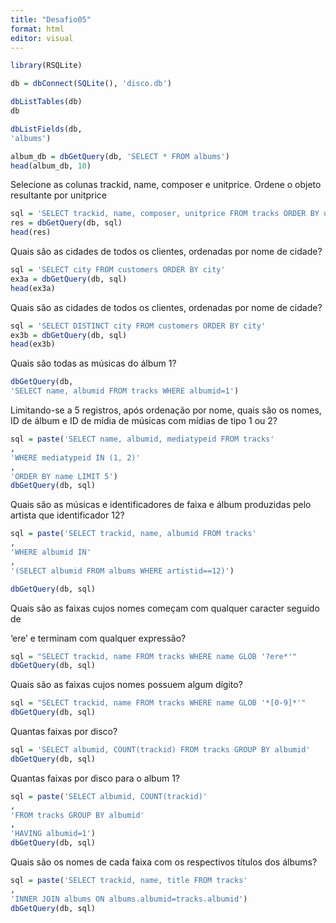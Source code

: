 ---
title: "Desafio05"
format: html
editor: visual
---

```{r}
library(RSQLite)

db = dbConnect(SQLite(), 'disco.db')

```

```{r}
dbListTables(db)
db


```

```{r}
dbListFields(db,
'albums')

```

```{r}
album_db = dbGetQuery(db, 'SELECT * FROM albums')
head(album_db, 10)

```

Selecione as colunas trackid, name, composer e unitprice. Ordene o objeto
resultante por unitprice

```{r}
sql = 'SELECT trackid, name, composer, unitprice FROM tracks ORDER BY unitprice'
res = dbGetQuery(db, sql)
head(res)

```

Quais são as cidades de todos os clientes, ordenadas por nome de cidade?

```{r}
sql = 'SELECT city FROM customers ORDER BY city'
ex3a = dbGetQuery(db, sql)
head(ex3a)

```

Quais são as cidades de todos os clientes, ordenadas por nome de cidade?

```{r}
sql = 'SELECT DISTINCT city FROM customers ORDER BY city'
ex3b = dbGetQuery(db, sql)
head(ex3b)

```

Quais são todas as músicas do álbum 1?

```{r}
dbGetQuery(db,
'SELECT name, albumid FROM tracks WHERE albumid=1')


```

Limitando-se a 5 registros, após ordenação por nome, quais são os nomes, ID
de álbum e ID de mídia de músicas com mídias de tipo 1 ou 2?

```{r}
sql = paste('SELECT name, albumid, mediatypeid FROM tracks'
,
'WHERE mediatypeid IN (1, 2)'
,
'ORDER BY name LIMIT 5')
dbGetQuery(db, sql)

```

Quais são as músicas e identificadores de faixa e álbum produzidas pelo
artista que identificador 12?

```{r}
sql = paste('SELECT trackid, name, albumid FROM tracks'
,
'WHERE albumid IN'
,
'(SELECT albumid FROM albums WHERE artistid==12)')

dbGetQuery(db, sql)

```

Quais são as faixas cujos nomes começam com qualquer caracter seguido de

'ere' e terminam com qualquer expressão?

```{r}
sql = "SELECT trackid, name FROM tracks WHERE name GLOB '?ere*'"
dbGetQuery(db, sql)

```

Quais são as faixas cujos nomes possuem algum dígito?

```{r}
sql = "SELECT trackid, name FROM tracks WHERE name GLOB '*[0-9]*'"
dbGetQuery(db, sql)

```

Quantas faixas por disco?

```{r}
sql = 'SELECT albumid, COUNT(trackid) FROM tracks GROUP BY albumid'
dbGetQuery(db, sql)


```

Quantas faixas por disco para o album 1?

```{r}
sql = paste('SELECT albumid, COUNT(trackid)'
,
'FROM tracks GROUP BY albumid'
,
'HAVING albumid=1')
dbGetQuery(db, sql)

```

Quais são os nomes de cada faixa com os respectivos títulos dos álbums?

```{r}
sql = paste('SELECT trackid, name, title FROM tracks'
,
'INNER JOIN albums ON albums.albumid=tracks.albumid')
dbGetQuery(db, sql)

```
